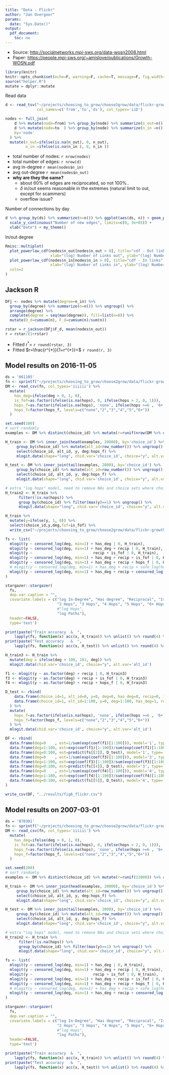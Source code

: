 ```yaml
---
title: "Data - Flickr"
author: "Jan Overgoor"
params:
  date: "Sys.Date()"
output:
  pdf_document:
    toc: no
---
```


* Source: [http://socialnetworks.mpi-sws.org/data-wosn2008.html](http://socialnetworks.mpi-sws.org/data-wosn2008.html)
* Paper:  [https://people.mpi-sws.org/~amislove/publications/Growth-WOSN.pdf](https://people.mpi-sws.org/~amislove/publications/Growth-WOSN.pdf)


```r
library(knitr)
knitr::opts_chunk$set(echo=F, warning=F, cache=T, message=F, fig.width=6, fig.height=2.5)
source("helper.R")
mutate = dplyr::mutate
```

Read data

```r
d <- read_tsv("~/projects/choosing_to_grow/choose2grow/data/flickr-growth.txt.gz",
              col_names=c('from','to','ds'), col_types='iiD')

nodes <- full_join(
    d %>% mutate(node=from) %>% group_by(node) %>% summarize(n_out=n(), first_out=min(ds)),
    d %>% mutate(node=to  ) %>% group_by(node) %>% summarize(n_in =n(), first_in =max(ds)),
    by='node'
  ) %>%
  mutate(n_out=ifelse(is.na(n_out), 0, n_out),
         n_in =ifelse(is.na(n_in ), 0, n_in ))
```

* total number of nodes: `r nrow(nodes)`
* total number of edges: `r nrow(d)`
* avg in-degree `r mean(nodes$n_in)`
* avg out-degree `r mean(nodes$n_out)`
* **why are they the same?**
    - about 60% of edges are reciprocated, so not 100%..
    - $\delta$ in/out seems reasonable in the extremes (natural limit to out, except for scammers)
    - overflow issue?

Number of connections by day

```r
d %>% group_by(ds) %>% summarize(n=n()) %>% ggplot(aes(ds, n)) + geom_point() +
  scale_y_continuous("Number of new edges", limits=c(0, 3e+05)) +
  xlab("Date") + my_theme()
```

In/out degree

```r
Rmisc::multiplot(
  plot_powerlaw_cdf(nodes$n_out[nodes$n_out > 0], title="cdf - Out links",
                    xlab="(log) Number of Links out", ylab="(log) Number of Accounts"),
  plot_powerlaw_cdf(nodes$n_in[nodes$n_in > 0], title="cdf - In links",
                    xlab="(log) Number of Links in", ylab="(log) Number of Accounts"),
  cols=2
)
```


## Jackson R

```r
DFj <- nodes %>% mutate(degree=n_in) %>%
  group_by(degree) %>% summarize(n=n()) %>% ungroup() %>%
  arrange(degree) %>%
  complete(degree = seq(max(degree)), fill=list(n=0)) %>%
  mutate(D_d=cumsum(n), F_d=cumsum(n)/sum(n))

rstar = r_jackson(DFj$F_d, mean(nodes$n_out))
r = rstar/(1+rstar)
```

* Fitted $r^{*}=$ `r round(rstar, 3)`
* Fitted $r=\frac{r^{*}}{1+r^{*}}=$ `r round(r, 3)`


## Model results on 2016-11-05

```r
ds = '061105'
fn <- sprintf("~/projects/choosing_to_grow/choose2grow/data/flickr-growth_choices_%s.csv", ds)
DM <- read_csv(fn, col_types='iiiiii') %>%
  mutate(
    has_deg=ifelse(deg > 0, 1, 0),
    is_fof=as.factor(ifelse(is.na(hops), 0, ifelse(hops > 2, 0, 1))),
    hops_f=as.factor(ifelse(is.na(hops), 'none', ifelse(hops >=6 , '6+', as.character(hops)))),
    hops_f=factor(hops_f, levels=c("none","2","3","4","5","6+"))
  )
```

```r
set.seed(100)
# sort randomly
examples <- DM %>% distinct(choice_id) %>% mutate(r=runif(nrow(DM %>% distinct(choice_id)))) %>% arrange(r)

H_train <- DM %>% inner_join(head(examples, 20000), by='choice_id') %>%
     group_by(choice_id) %>% mutate(alt_id=row_number()) %>% ungroup() %>%
     select(choice_id, alt_id, y, deg:hops_f) %>%
     mlogit.data(shape="long", chid.var='choice_id', choice="y", alt.var='alt_id')

H_test <- DM %>% inner_join(tail(examples, 2000), by='choice_id') %>%
     group_by(choice_id) %>% mutate(alt_id=row_number()) %>% ungroup() %>%
     select(choice_id, alt_id, y, deg:hops_f) %>%
     mlogit.data(shape="long", chid.var='choice_id', choice="y", alt.var='alt_id')

# extra "log hops" model, need to remove NAs and choice sets where choice was NA
H_train2 <- H_train %>% 
      filter(!is.na(hops)) %>%
      group_by(choice_id) %>% filter(max(y)==1) %>% ungroup() %>%
      mlogit.data(shape="long", chid.var='choice_id', choice="y", alt.var='alt_id')
```

```r
H_train %>%
  mutate(y=ifelse(y, 1, 0)) %>%
  select(choice_id,y,deg,fof=is_fof) %>%
  write_csv("~/projects/choosing_to_grow/choose2grow/data/flickr-growth_choices_py.csv")
```

```r
fs <- list(
  mlogit(y ~ censored_log(deg, min=1) + has_deg | 0, H_train),
  mlogit(y ~ censored_log(deg, min=1) + has_deg + recip | 0, H_train),
  mlogit(y ~                           recip + is_fof | 0, H_train),
  mlogit(y ~ censored_log(deg, min=1) + has_deg + recip + is_fof | 0, H_train),
  mlogit(y ~ censored_log(deg, min=1) + has_deg + recip + hops_f | 0, H_train),
  # mlogit(y ~ censored_log(deg, min=1) + has_deg + recip + safe_log(hops) | 0, H_train2),
  mlogit(y ~ censored_log(deg, min=1) + has_deg + recip + censored_log(deg, min=1) | 0, H_train)
)
```

```r
stargazer::stargazer(
  fs,
  dep.var.caption = "",
  covariate.labels = c("log In-Degree", "Has degree", "Reciprocal", "Is FoF",
                       "2 Hops", "3 Hops", "4 Hops", "5 Hops", "6+ Hops",
                       #"log Hops",
                       "log Paths"),
  header=FALSE,
  type='text')    
```

```r
print(paste("Train accuracy  &  ",
    lapply(fs, function(x) acc(x, H_train)) %>% unlist() %>% round(4) %>% paste(collapse=' & '), ' \\'))
print(paste("Test accuracy   &  ",
    lapply(fs, function(x) acc(x, H_test)) %>% unlist() %>% round(4) %>% paste(collapse=' & '), ' \\'))
```

```r
H_train3 <- H_train %>%
  mutate(deg = ifelse(deg > 100, 101, deg)) %>%
  mlogit.data(chid.var='choice_id', choice="y", alt.var='alt_id')

f1 <- mlogit(y ~ as.factor(deg) + recip | 0, H_train3)
f3 <- mlogit(y ~ as.factor(deg) + recip + is_fof | 0, H_train3)
f4 <- mlogit(y ~ as.factor(deg) + recip + hops_f | 0, H_train3)

D_test <- rbind(
    data.frame(choice_id=1, alt_id=0, y=0, deg=0, has_deg=0, recip=0, is_fof=0, hops=NA),
    data.frame(choice_id=1, alt_id=1:100, y=0, deg=1:100, has_deg=1, recip=0, is_fof=0, hops=NA)
  ) %>%
  mutate(
    hops_f=as.factor(ifelse(is.na(hops), 'none', ifelse(hops >=6 , '6+', as.character(hops)))),
    hops_f=factor(hops_f, levels=c("none","2","3","4","5","6+"))
  ) %>%
  mlogit.data(chid.var='choice_id', choice="y", alt.var='alt_id')

DF <- rbind(
  data.frame(deg=0    , est=1/sum(exp(coef(f1)[1:100])), model='1', type='point'),
  data.frame(deg=1:100, est=exp(coef(f1)[1:100])/sum(exp(coef(f1)[1:100])), model='1', type='point'),
  data.frame(deg=0:100, est=predict(fs[[2]], D_test), model='1', type='line'),
  data.frame(deg=0    , est=1/sum(exp(coef(f3)[1:100])), model='3', type='point'),
  data.frame(deg=1:100, est=exp(coef(f3)[1:100])/sum(exp(coef(f3)[1:100])), model='3', type='point'),
  data.frame(deg=0:100, est=predict(fs[[4]], D_test), model='3', type='line'),
  data.frame(deg=0    , est=1/sum(exp(coef(f4)[1:100])), model='4', type='point'),
  data.frame(deg=1:100, est=exp(coef(f4)[1:100])/sum(exp(coef(f4)[1:100])), model='4', type='point'),
  data.frame(deg=0:100, est=predict(fs[[5]], D_test), model='4', type='line')
)

write_csv(DF, "../results/fig6_flickr.csv")
```


\newpage
## Model results on 2007-03-01

```r
ds = '070301'
fn <- sprintf("~/projects/choosing_to_grow/choose2grow/data/flickr-growth_choices_%s.csv", ds)
DM <- read_csv(fn, col_types='iiiiii') %>%
  mutate(
    has_deg=ifelse(deg > 0, 1, 0),
    is_fof=as.factor(ifelse(is.na(hops), 0, ifelse(hops > 2, 0, 1))),
    hops_f=as.factor(ifelse(is.na(hops), 'none', ifelse(hops >=6 , '6+', as.character(hops)))),
    hops_f=factor(hops_f, levels=c("none","2","3","4","5","6+"))
  )
```

```r
set.seed(200)
# sort randomly
examples <- DM %>% distinct(choice_id) %>% mutate(r=runif(22000)) %>% arrange(r)

H_train <- DM %>% inner_join(head(examples, 20000), by='choice_id') %>%
     group_by(choice_id) %>% mutate(alt_id=row_number()) %>% ungroup() %>%
     select(choice_id, alt_id, y, deg:hops_f) %>%
     mlogit.data(shape="long", chid.var='choice_id', choice="y", alt.var='alt_id')

H_test <- DM %>% inner_join(tail(examples, 2000), by='choice_id') %>%
     group_by(choice_id) %>% mutate(alt_id=row_number()) %>% ungroup() %>%
     select(choice_id, alt_id, y, deg:hops_f) %>%
     mlogit.data(shape="long", chid.var='choice_id', choice="y", alt.var='alt_id')

# extra "log hops" model, need to remove NAs and choice sets where choice was NA
H_train2 <- H_train %>% 
      filter(!is.na(hops)) %>%
      group_by(choice_id) %>% filter(max(y)==1) %>% ungroup() %>%
      mlogit.data(shape="long", chid.var='choice_id', choice="y", alt.var='alt_id')

```

```r
fs <- list(
  mlogit(y ~ censored_log(deg, min=1) + has_deg | 0, H_train),
  mlogit(y ~ censored_log(deg, min=1) + has_deg + recip | 0, H_train),
  mlogit(y ~                           recip + is_fof | 0, H_train),
  mlogit(y ~ censored_log(deg, min=1) + has_deg + recip + is_fof | 0, H_train),
  mlogit(y ~ censored_log(deg, min=1) + has_deg + recip + hops_f | 0, H_train),
  # mlogit(y ~ censored_log(deg, min=1) + has_deg + recip + safe_log(hops) | 0, H_train2),
  mlogit(y ~ censored_log(deg, min=1) + has_deg + recip + censored_log(deg, min=1) | 0, H_train)
)
```

```r
stargazer::stargazer(
  fs,
  dep.var.caption = "",
  covariate.labels = c("log In-Degree", "Has degree", "Reciprocal", "Is FoF",
                       "2 Hops", "3 Hops", "4 Hops", "5 Hops", "6+ Hops",
                       #"log Hops",
                       "log Paths"),
  header=FALSE, 
  type='text')
```

```r
print(paste("Train accuracy  &  ",
    lapply(fs, function(x) acc(x, H_train)) %>% unlist() %>% round(4) %>% paste(collapse=' & '), ' \\'))
print(paste("Test accuracy   &  ",
    lapply(fs, function(x) acc(x, H_test)) %>% unlist() %>% round(4) %>% paste(collapse=' & '), ' \\'))
```
